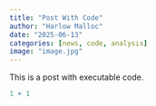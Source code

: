 ```yaml
---
title: "Post With Code"
author: "Harlow Malloc"
date: "2025-06-13"
categories: [news, code, analysis]
image: "image.jpg"
---
```


This is a post with executable code.

```r
1 + 1
```
